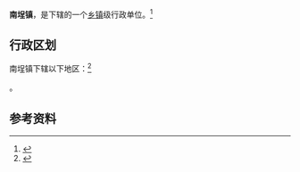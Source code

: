 {{中国乡级行政区|35/05/26/105/000}}

'''南埕镇'''，是{{PRC admin/fullname|35/05/26/105/000|3}}下辖的一个[[乡镇|乡镇]]级行政单位。<ref>{{PRC admin/ref sgc|{{PRC admin/parent|35/05/26/105/000}}}}</ref>

== 行政区划 ==

南埕镇下辖以下地区：<ref>{{PRC admin/ref sgc|35/05/26/105/000}}</ref>

{{PRC admin/children|35/05/26/105/000}}。

== 参考资料 ==

{{reflist}}

{{行政区划小作品}}
{{PRC admin/navcat|35/05/26/105/000}}